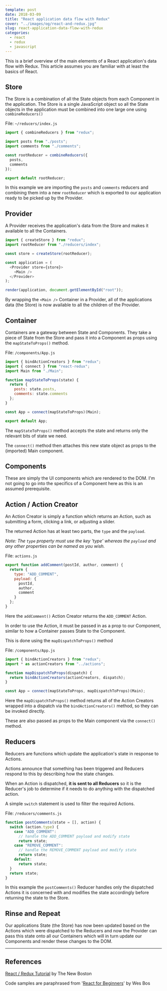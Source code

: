 ```yaml
---
template: post
date: 2018-03-09
title: "React application data flow with Redux"
cover: "../images/og/react-and-redux.jpg"
slug: react-application-data-flow-with-redux
categories:
  - react
  - redux
  - javascript
---
```


This is a brief overview of the main elements of a React application's data flow with Redux. This article assumes you are familiar with at least the basics of React.

## Store

The Store is a combination of all the State objects from each Component in the application. The Store is a single JavaScript object so all the State objects in the application must be combined into one large one using `combineReducers()`

File: `~/reducers/index.js`

```javascript
import { combineReducers } from "redux";

import posts from "./posts";
import comments from "./comments";

const rootReducer = combineReducers({
  posts,
  comments
});

export default rootReducer;
```

In this example we are importing the `posts` and `comments` reducers and combining them into a new `rootReducer` which is exported to our application ready to be picked up by the Provider.

## Provider

A Provider receives the application's data from the Store and makes it available to all the Containers.

```javascript
import { createStore } from "redux";
import rootReducer from "./reducers/index";

const store = createStore(rootReducer);

const application = (
  <Provider store={store}>
    <Main />
  </Provider>
);

render(application, document.getElementById("root"));
```

By wrapping the `<Main />` Container in a Provider, all of the applications data (the Store) is now available to all the children of the Provider.

## Container

Containers are a gateway between State and Components. They take a piece of State from the Store and pass it into a Component as props using the `mapStateToProps()` method.

File: `/components/App.js`

```javascript
import { bindActionCreators } from "redux";
import { connect } from "react-redux";
import Main from "./Main";

function mapStateToProps(state) {
  return {
    posts: state.posts,
    comments: state.comments
  };
}

const App = connect(mapStateToProps)(Main);

export default App;
```

The `mapStateToProps()` method accepts the state and returns only the relevant bits of state we need.

The `connect()` method then attaches this new state object as props to the (imported) Main component.

## Components

These are simply the UI components which are rendered to the DOM. I'm not going to go into the specifics of a Component here as this is an assumed prerequisite.

## Action / Action Creator

An Action Creator is simply a function which returns an Action, such as submitting a form, clicking a link, or adjusting a slider.

The returned Action has at least two parts, the `type` and the `payload`.

_Note: The `type` property must use the key 'type' whereas the `payload` and any other properties can be named as you wish._

File: `actions.js`

```javascript
export function addComment(postId, author, comment) {
  return {
    type: "ADD_COMMENT",
    payload: {
      postId,
      author,
      comment
    }
  };
}
```

Here the `addComment()` Action Creator returns the `ADD_COMMENT` Action.

In order to use the Action, it must be passed in as a prop to our Component, similar to how a Container passes State to the Component.

This is done using the `mapDispatchToProps()` method

File: `/components/App.js`

```javascript
import { bindActionCreators } from "redux";
import * as actionCreators from "../actions";

function mapDispatchToProps(dispatch) {
  return bindActionCreators(actionCreators, dispatch);
}

const App = connect(mapStateToProps, mapDispatchToProps)(Main);
```

Here the `mapDispatchToProps()` method returns all of the Action Creators wrapped into a dispatch via the `bindActionCreators()` method, so they can be invoked directly.

These are also passed as props to the Main component via the `connect()` method.

## Reducers

Reducers are functions which update the application's state in response to Actions.

Actions announce that something has been triggered and Reducers respond to this by describing how the state changes.

When an Action is dispatched, **it is sent to all Reducers** so it is the Reducer's job to determine if it needs to do anything with the dispatched action.

A simple `switch` statement is used to filter the required Actions.

File: `/reducers/comments.js`

```javascript
function postComments(state = [], action) {
  switch (action.type) {
    case "ADD_COMMENT":
      // handle the ADD_COMMENT payload and modify state
      return state;
    case "REMOVE_COMMENT":
      // handle the REMOVE_COMMENT payload and modify state
      return state;
    default:
      return state;
  }
  return state;
}
```

In this example the `postComments()` Reducer handles only the dispatched Actions it is concerned with and modifies the state accordingly before returning the state to the Store.

## Rinse and Repeat

Our applications State (the Store) has now been updated based on the Actions which were dispatched to the Reducers and now the Provider can pass this state onto all our Containers which will in turn update our Components and render these changes to the DOM.

---

## References

[React / Redux Tutorial](https://youtu.be/DiLVAXlVYR0) by The New Boston

Code samples are paraphrased from '[React for Beginners](https://reactforbeginners.com)' by Wes Bos
